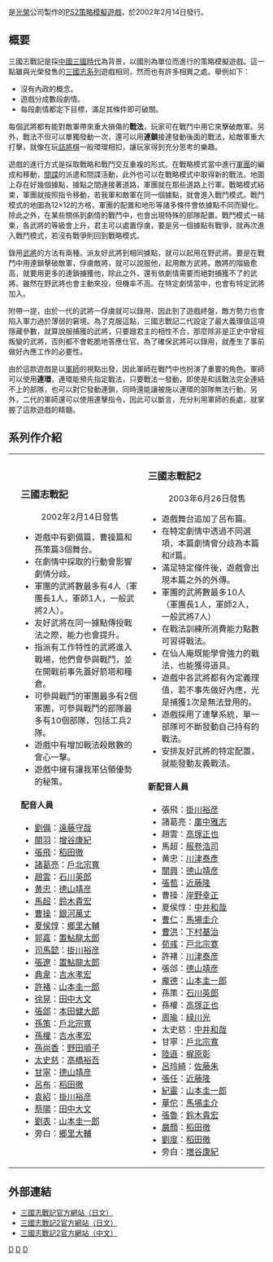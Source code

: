 {{japanese|japanese=三國志戦記|kana=さんごくしせんき|romaji=SangokushiSenki}}

{{vgname|三國志戰記|ja=三國志戦記|en=Dynasty Tactics|diff=1}}是[[光榮|光榮]]公司製作的[[PS2|PS2]][[模擬遊戲|策略模擬遊戲]]，於2002年2月14日發行。

== 概要 ==

三國志戰記是採[[中國|中國]][[三國時代|三國時代]]為背景，以國別為單位而進行的策略模擬遊戲。這一點雖與光榮發售的[[三國志系列|三國志系列]]遊戲相同，然而也有許多相異之處。舉例如下：

*沒有內政的概念。
*遊戲分成數段劇情。
*每段劇情都定下目標，滿足其條件即可破關。

每個武將都有能對敵軍帶來重大損傷的'''戰法'''，玩家可在戰鬥中用它來擊破敵軍。另外，戰法不但可以單獨發動一次，還可以用'''連鎖'''接連發動後面的戰法，給敵軍重大打擊，就像在玩[[詰將棋|詰將棋]]一般環環相扣，讓玩家得到充分思考的樂趣。

遊戲的進行方式是採取戰略和戰鬥交互重複的形式。在戰略模式當中進行[[軍_(軍隊)|軍團]]的編成和移動，[[間諜|間諜]]的派遣和間諜活動，此外也可以在戰略模式中取得新的戰法。地圖上存在好幾個據點，據點之間連接著道路，軍團就在那些道路上行軍。戰略模式結束，軍團就按照指令移動，若我軍和敵軍在同一個據點，就會進入戰鬥模式。戰鬥模式的地圖為12×12的方格，軍團的配置和地形等諸多條件會依據點不同而變化。除此之外，在某些關係到劇情的戰鬥中，也會出現特殊的部隊配置。戰鬥模式一結束，各武將的等級會上升，君主可以處置俘虜，要是另一個據點有戰爭，就再次進入戰鬥模式，若沒有戰爭則回到戰略模式。

錄用[[武將|武將]]的方法有兩種。派友好武將到相同據點，就可以起用在野武將。要是在戰鬥中用連鎖擊破敵軍，俘虜敵將，就可以說服他，起用敵方武將。敵將的階級愈高，就要用更多的連鎖擄獲他，除此之外，還有依劇情需要而絕對捕獲不了的武將。雖然在野武將也會主動來投，但機率不高。在特定劇情當中，也會有特定武將加入。

附帶一提，由於一代的武將一俘虜就可以錄用，因此到了遊戲終盤，敵方勢力也會陷入軍力過於薄弱的窘境。為了克服這點，三國志戰記二代設定了最大義理值這項隱藏參數，就算說服捕獲的武將，只要跟君主的相性不合，那麼除非是正史中曾經叛變的武將，否則都不會乾脆地答應仕官。為了確保武將可以錄用，就產生了事前做好內應工作的必要性。

由於這款遊戲是以[[軍師|軍師]]的視點出發，因此軍師在戰鬥中也扮演了重要的角色。軍師可以使用'''連環'''，連環能預先指定戰法，只要戰法一發動，即使是和該戰法完全連結不上的部隊，也可以對它發動連鎖，同時還能讓被施以連環的部隊無法行動。另外，二代的軍師還可以使用連擊指令，因此可以斷言，充分利用軍師的長處，就掌握了這款遊戲的精髓。

== 系列作介紹 ==
{|
|
|valign=top|
=== 三國志戰記 ===
:2002年2月14日發售

*遊戲中有劉備篇，曹操篇和孫策篇3個舞台。
*在劇情中採取的行動會影響劇情分歧。
*軍團的武將數最多有4人（軍團長1人，軍師1人，一般武將2人）。
*友好武將在同一據點傳授戰法之際，能力也會提升。
*指派有工作特性的武將進入戰場，他們會參與戰鬥，並在開戰前事先蓋好箭塔和糧倉。
*可參與戰鬥的軍團最多有2個軍團，可參與戰鬥的部隊最多有10個部隊，包括工兵2隊。
*遊戲中有增加戰法殺敵數的會心一擊。
*遊戲中擁有讓我軍佔領優勢的秘策。

==== 配音人員 ====
*[[劉備|劉備]]：[[遠藤守哉|遠藤守哉]]
*[[關羽|關羽]]：[[增谷康紀|增谷康紀]]
*[[張飛|張飛]]：[[稻田徹|稻田徹]]
*[[諸葛亮|諸葛亮]]：[[戶北宗寬|戶北宗寬]]
*[[趙雲|趙雲]]：[[石川英郎|石川英郎]]
*[[黄忠|黄忠]]：[[德山靖彦|德山靖彦]]
*[[馬超|馬超]]：[[鈴木貴宏|鈴木貴宏]]
*[[曹操|曹操]]：[[銀河萬丈|銀河萬丈]]
*[[夏侯惇|夏侯惇]]：[[鄉里大輔|鄉里大輔]]
*[[郭嘉|郭嘉]]：[[置鮎龍太郎|置鮎龍太郎]]
*[[司馬懿|司馬懿]]：[[掛川裕彦|掛川裕彦]]
*[[張遼|張遼]]：[[置鮎龍太郎|置鮎龍太郎]]
*[[典韋|典韋]]：[[吉水孝宏|吉水孝宏]]
*[[許褚|許褚]]：[[山本圭一郎|山本圭一郎]]
*[[徐晃|徐晃]]：[[田中大文|田中大文]]
*[[張郃|張郃]]：[[本田健大郎|本田健大郎]]
*[[孫策|孫策]]：[[戶北宗寬|戶北宗寬]]
*[[孫權|孫權]]：[[吉水孝宏|吉水孝宏]]
*[[孫尚香|孫尚香]]：[[野田順子|野田順子]]
*[[太史慈|太史慈]]：[[高橋裕吾|高橋裕吾]]
*[[甘寧|甘寧]]：[[德山靖彦|德山靖彦]]
*[[呂布|呂布]]：[[稻田徹|稻田徹]]
*[[袁紹|袁紹]]：[[掛川裕彦|掛川裕彦]]
*[[蔡陽|蔡陽]]：[[田中大文|田中大文]]
*[[劉表|劉表]]：[[山本圭一郎|山本圭一郎]]
*旁白：[[鄉里大輔|鄉里大輔]]
|valign=top|
=== 三國志戰記2 ===
:2003年6月26日發售

*遊戲舞台追加了呂布篇。
*在特定劇情中透過不同選項，本篇劇情會分歧為本篇和if篇。
*滿足特定條件後，遊戲會出現本篇之外的外傳。
*軍團的武將數最多10人（軍團長1人，軍師2人，一般武將7人）
*在戰法訓練所消費能力點數可習得戰法。
*在仙人庵既能學會強力的戰法，也能獲得道具。
*遊戲中各武將都有內定義理值，若不事先做好內應，光是捕獲1次是無法登用的。
*遊戲採用了連擊系統，單一部隊可不斷發動自己持有的戰法。
*安排友好武將的特定配置，就能發動友義戰法。

==== 新配音人員 ====
*張飛：[[掛川裕彦|掛川裕彦]]
*諸葛亮：[[廣中雅志|廣中雅志]]
*趙雲：[[高塚正也|高塚正也]]
*馬超：[[服卷浩司|服卷浩司]]
*黄忠：[[川津泰彥|川津泰彥]]
*[[關興|關興]]：[[德山靖彦|德山靖彦]]
*[[張苞|張苞]]：[[近藤隆|近藤隆]]
*曹操：[[岸野幸正|岸野幸正]]
*夏侯惇：[[中井和哉|中井和哉]]
*[[曹仁|曹仁]]：[[馬場圭介|馬場圭介]]
*[[曹洪|曹洪]]：[[下村基治|下村基治]]
*[[荀彧|荀彧]]：[[戸北宗寛|戸北宗寛]]
*許褚：[[川津泰彦|川津泰彦]]
*張郃：[[德山靖彦|德山靖彦]]
*[[龐德|龐德]]：[[山本圭一郎|山本圭一郎]]
*孫策：[[石川英郎|石川英郎]]
*孫權：[[高塚正也|高塚正也]]
*[[周瑜|周瑜]]：[[緑川光|緑川光]]
*太史慈：[[中井和哉|中井和哉]]
*甘寧：[[戶北宗寬|戶北宗寬]]
*[[陸遜|陸遜]]：[[梶原彰|梶原彰]]
*[[呂玲綺|呂玲綺]]：[[佐藤朱|佐藤朱]]
*[[張任|張任]]：[[近藤隆|近藤隆]]
*[[紀靈|紀靈]]：[[山本圭一郎|山本圭一郎]]
*[[華佗|華佗]]：[[馬場圭介|馬場圭介]]
*[[張魯|張魯]]：[[鈴木貴宏|鈴木貴宏]]
*[[嚴顏|嚴顏]]：[[稻田徹|稻田徹]]
*[[劉度|劉度]]：[[稻田徹|稻田徹]]
*旁白：[[増谷康紀|増谷康紀]]
|}

== 外部連結 ==
*[http://www.gamecity.ne.jp/products/products/ee/new/sansenki/ 三國志戰記官方網站（日文）]{{Wayback|url=http://www.gamecity.ne.jp/products/products/ee/new/sansenki/ |date=20081219080819 }}
*[http://www.gamecity.ne.jp/products/products/ee/new/sansenki2/ 三國志戰記2官方網站（日文）]{{Wayback|url=http://www.gamecity.ne.jp/products/products/ee/new/sansenki2/ |date=20081223182219 }}
*[http://www.gamecity.com.tw/products/products/ee/new/sansenki2/ 三國志戰記2官方網站（中文）]{{Wayback|url=http://www.gamecity.com.tw/products/products/ee/new/sansenki2/ |date=20071108170923 }}

{{三国演义}}
{{三國志系列}}

[[Category:三國志系列|D]]
[[Category:PlayStation_2游戏|D]]
[[Category:2002年电子游戏|D]]